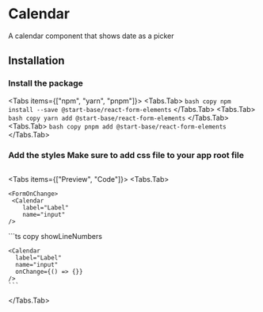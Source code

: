 
# Calendar

A calendar component that shows date as a picker

<ApiReferenceButton path="form-calendar--docs" />

## Installation

<Steps>

### Install the package

<Tabs items={["npm", "yarn", "pnpm"]}>
  <Tabs.Tab>
    ``` bash copy npm install --save @start-base/react-form-elements ```
  </Tabs.Tab>
  <Tabs.Tab>
    ``` bash copy yarn add @start-base/react-form-elements ```
  </Tabs.Tab>
  <Tabs.Tab>
    ``` bash copy pnpm add @start-base/react-form-elements ```
  </Tabs.Tab>
</Tabs>
### Add the styles Make sure to add css file to your app root file

```tsx copy
```

</Steps>

<Tabs items={["Preview", "Code"]}>
  <Tabs.Tab>
    <Preview height="500px">
     
    <FormOnChange>
     <Calendar
        label="Label"
        name="input"
    />
  </FormOnChange>
   </Preview>
  </Tabs.Tab>
  <Tabs.Tab>
    ```ts copy showLineNumbers

    <Calendar
      label="Label"
      name="input"
      onChange={() => {}}
    />
    ```

  </Tabs.Tab>
</Tabs>

